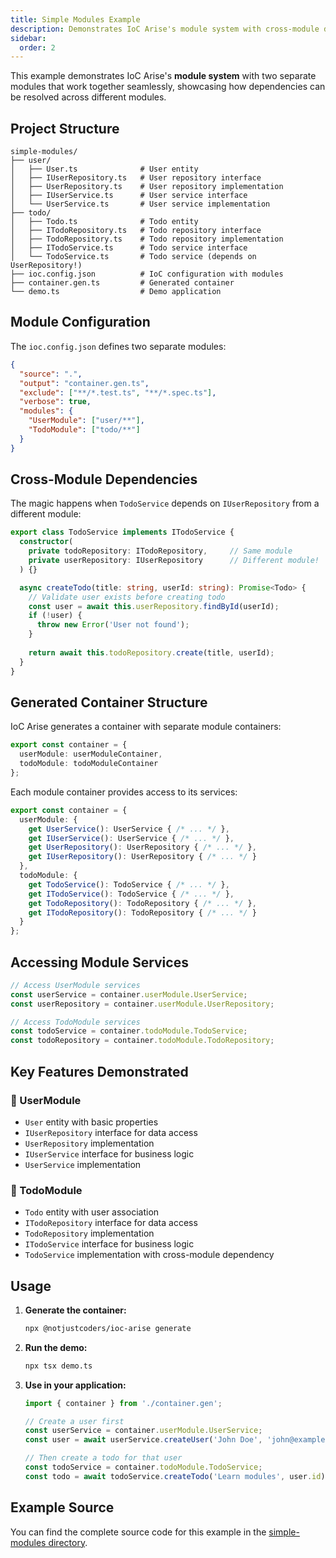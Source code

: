 ```yaml
---
title: Simple Modules Example
description: Demonstrates IoC Arise's module system with cross-module dependencies
sidebar:
  order: 2
---
```


This example demonstrates IoC Arise's **module system** with two separate modules that work together seamlessly, showcasing how dependencies can be resolved across different modules.

## Project Structure

```
simple-modules/
├── user/
│   ├── User.ts              # User entity
│   ├── IUserRepository.ts   # User repository interface
│   ├── UserRepository.ts    # User repository implementation
│   ├── IUserService.ts      # User service interface
│   └── UserService.ts       # User service implementation
├── todo/
│   ├── Todo.ts              # Todo entity
│   ├── ITodoRepository.ts   # Todo repository interface
│   ├── TodoRepository.ts    # Todo repository implementation
│   ├── ITodoService.ts      # Todo service interface
│   └── TodoService.ts       # Todo service (depends on UserRepository!)
├── ioc.config.json          # IoC configuration with modules
├── container.gen.ts         # Generated container
└── demo.ts                  # Demo application
```

## Module Configuration

The `ioc.config.json` defines two separate modules:

```json
{
  "source": ".",
  "output": "container.gen.ts",
  "exclude": ["**/*.test.ts", "**/*.spec.ts"],
  "verbose": true,
  "modules": {
    "UserModule": ["user/**"],
    "TodoModule": ["todo/**"]
  }
}
```

## Cross-Module Dependencies

The magic happens when `TodoService` depends on `IUserRepository` from a different module:

```typescript
export class TodoService implements ITodoService {
  constructor(
    private todoRepository: ITodoRepository,     // Same module
    private userRepository: IUserRepository      // Different module!
  ) {}

  async createTodo(title: string, userId: string): Promise<Todo> {
    // Validate user exists before creating todo
    const user = await this.userRepository.findById(userId);
    if (!user) {
      throw new Error('User not found');
    }
    
    return await this.todoRepository.create(title, userId);
  }
}
```

## Generated Container Structure

IoC Arise generates a container with separate module containers:

```typescript
export const container = {
  userModule: userModuleContainer,
  todoModule: todoModuleContainer
};
```

Each module container provides access to its services:

```typescript
export const container = {
  userModule: {
    get UserService(): UserService { /* ... */ },
    get IUserService(): UserService { /* ... */ },
    get UserRepository(): UserRepository { /* ... */ },
    get IUserRepository(): UserRepository { /* ... */ }
  },
  todoModule: {
    get TodoService(): TodoService { /* ... */ },
    get ITodoService(): TodoService { /* ... */ },
    get TodoRepository(): TodoRepository { /* ... */ },
    get ITodoRepository(): TodoRepository { /* ... */ }
  }
};
```

## Accessing Module Services

```typescript
// Access UserModule services
const userService = container.userModule.UserService;
const userRepository = container.userModule.UserRepository;

// Access TodoModule services
const todoService = container.todoModule.TodoService;
const todoRepository = container.todoModule.TodoRepository;
```

## Key Features Demonstrated

### 🧑 UserModule
- `User` entity with basic properties
- `IUserRepository` interface for data access
- `UserRepository` implementation
- `IUserService` interface for business logic
- `UserService` implementation

### 📝 TodoModule
- `Todo` entity with user association
- `ITodoRepository` interface for data access
- `TodoRepository` implementation
- `ITodoService` interface for business logic
- `TodoService` implementation with cross-module dependency

## Usage

1. **Generate the container:**
   ```bash
   npx @notjustcoders/ioc-arise generate
   ```

2. **Run the demo:**
   ```bash
   npx tsx demo.ts
   ```

3. **Use in your application:**
   ```typescript
   import { container } from './container.gen';
   
   // Create a user first
   const userService = container.userModule.UserService;
   const user = await userService.createUser('John Doe', 'john@example.com');
   
   // Then create a todo for that user
   const todoService = container.todoModule.TodoService;
   const todo = await todoService.createTodo('Learn modules', user.id);
   ```

## Example Source

You can find the complete source code for this example in the [simple-modules directory](https://github.com/spithacode/ioc-maker/tree/main/apps/ioc-maker-cli/examples/simple-modules).
